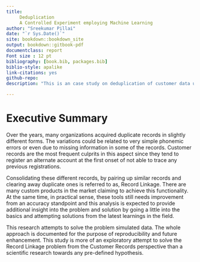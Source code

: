 ```yaml
--- 
title:
     Deduplication 
     A Controlled Experiment employing Machine Learning
author: "Sreekumar Pillai"
date: "`r Sys.Date()`"
site: bookdown::bookdown_site
output: bookdown::gitbook-pdf
documentclass: report
Font size : 12 pt
bibliography: [book.bib, packages.bib]
biblio-style: apalike
link-citations: yes
github-repo: 
description: "This is an case study on deduplication of customer data using probabilistic or Machine Learning approaches."

---
```


# Executive Summary {-}
\fontsize{12}{22}
\selectfont

Over the years, many organizations acquired duplicate records in slightly different forms.  The variations could be related to very simple phonemic errors or even due to missing information in some of the records.  Customer records are the most frequent culprits in this aspect since they tend to register an alternate account at the first onset of not able to trace any previous registrations.  
  
Consolidating these different records, by pairing up similar records and clearing away duplicate ones is referred to as, Record Linkage.  There are many custom products in the market claiming to achieve this functionality.  At the same time, in practical sense, these tools still needs improvement from an accuracy standpoint and this analysis is expected to provide additional insight into the problem and solution by going a little into the basics and attempting solutions from the latest learnings in the field.  
  
This research attempts to solve the problem simulated data.  The whole approach is documented for the purpose of reproducibility and future enhancement.  This study is more of an exploratory attempt to solve the Record Linkage problem from the Customer Records perspective than a scientific research towards any pre-defined hypothesis.

